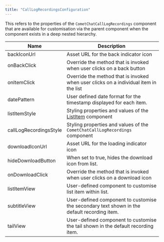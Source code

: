 ```yaml
---
title: "CallLogRecordingsConfiguration"
---
```


This refers to the properties of the `CometChatCallLogRecordings` component that are available for customisation via the parent component when the component exists in a deep nested hierarchy.

| Name                   | Description                                                                                 |
| ---------------------- | ------------------------------------------------------------------------------------------- |
| backIconUrl            | Asset URL for the back indicator icon                                                       |
| onBackClick            | Override the method that is invoked when user clicks on a back button                       |
| onItemClick            | Override the method that is invoked when user clicks on a individual item in the list       |
| datePattern            | User defined date format for the timestamp displayed for each item.                         |
| listItemStyle          | Styling properties and values of the [ListItem](/web-elements/list-item) component     |
| callLogRecordingsStyle | Styling properties and values of the `CometChatCallLogRecordings` component                 |
| downloadIconUrl        | Asset URL for the loading indicator icon                                                    |
| hideDownloadButton     | When set to true, hides the download icon from list.                                        |
| onDownloadClick        | Override the method that is invoked when user clicks on a download icon                     |
| listItemView           | User-defined component to customise list item within list.                                  |
| subtitleView           | User-defined component to customise the secondary text shown in the default recording item. |
| tailView               | User-defined component to customise the tail shown in the default recording item.           |
